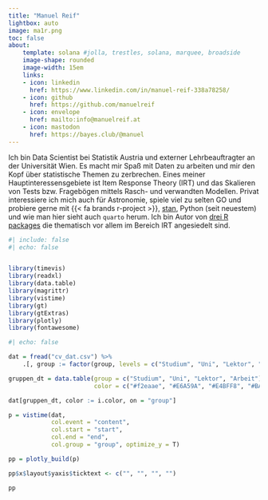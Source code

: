 ```yaml
---
title: "Manuel Reif"
lightbox: auto
image: ma1r.png
toc: false
about: 
    template: solana #jolla, trestles, solana, marquee, broadside
    image-shape: rounded
    image-width: 15em
    links:
    - icon: linkedin
      href: https://www.linkedin.com/in/manuel-reif-338a78258/
    - icon: github
      href: https://github.com/manuelreif
    - icon: envelope
      href: mailto:info@manuelreif.at
    - icon: mastodon
      href: https://bayes.club/@manuel
---
```




Ich bin Data Scientist bei Statistik Austria und externer Lehrbeauftragter
an der Universität Wien. Es macht mir Spaß mit Daten zu arbeiten und 
mir den Kopf über statistische Themen zu zerbrechen. Eines meiner
Hauptinteressensgebiete ist Item Response Theory (IRT) und das Skalieren
von Tests bzw. Fragebögen mittels Rasch- und verwandten Modellen.
Privat interessiere ich mich auch für Astronomie, spiele viel zu selten GO
und probiere gerne mit {{< fa brands r-project >}}, [stan](https://mc-stan.org/), 
Python (seit neuestem) und wie man hier sieht 
auch `quarto` herum. Ich bin Autor von [drei R packages](pkgs.qmd) die 
thematisch vor allem im Bereich IRT angesiedelt sind.


```r
#| include: false
#| echo: false


library(timevis)
library(readxl)
library(data.table)
library(magrittr)
library(vistime)
library(gt)
library(gtExtras)
library(plotly)
library(fontawesome)
```


```r
#| echo: false

dat = fread("cv_dat.csv") %>%
    .[, group := factor(group, levels = c("Studium", "Uni", "Lektor", "Arbeit"))]

gruppen_dt = data.table(group = c("Studium", "Uni", "Lektor", "Arbeit"),
                        color = c("#f2eaae", "#E6A59A", "#E4BFF8", "#BAC1F4"))

dat[gruppen_dt, color := i.color, on = "group"]

p = vistime(dat,
            col.event = "content",
            col.start = "start",
            col.end = "end",
            col.group = "group", optimize_y = T)

pp = plotly_build(p)

pp$x$layout$yaxis$ticktext <- c("", "", "", "")

pp
```






